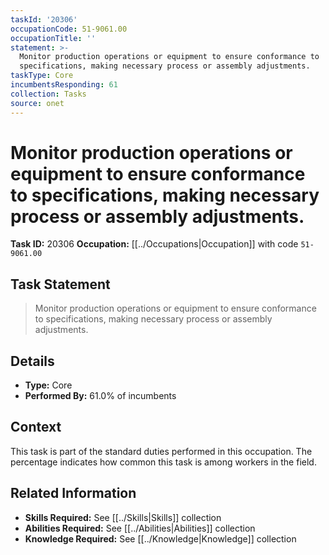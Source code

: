 ```yaml
---
taskId: '20306'
occupationCode: 51-9061.00
occupationTitle: ''
statement: >-
  Monitor production operations or equipment to ensure conformance to
  specifications, making necessary process or assembly adjustments.
taskType: Core
incumbentsResponding: 61
collection: Tasks
source: onet
---
```

# Monitor production operations or equipment to ensure conformance to specifications, making necessary process or assembly adjustments.

**Task ID:** 20306
**Occupation:** [[../Occupations|Occupation]] with code `51-9061.00`

## Task Statement

> Monitor production operations or equipment to ensure conformance to specifications, making necessary process or assembly adjustments.

## Details

- **Type:** Core
- **Performed By:** 61.0% of incumbents

## Context

This task is part of the standard duties performed in this occupation. The percentage indicates how common this task is among workers in the field.

## Related Information

- **Skills Required:** See [[../Skills|Skills]] collection
- **Abilities Required:** See [[../Abilities|Abilities]] collection
- **Knowledge Required:** See [[../Knowledge|Knowledge]] collection
